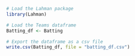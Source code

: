 ```r
# Load the Lahman package
library(Lahman)

# Load the Teams dataframe
Batting_df <- Batting

# Export the dataframe as a csv file
write.csv(Batting_df, file = "batting_df.csv")
```